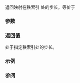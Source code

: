 {{cpp/container/mdspan/layout_stride/mapping/title|stride}}
{{cpp/container/mdspan/layout_stride/mapping/navbar}}
{{ddcl|since=c++23|
constexpr index_type stride(rank_type i) const noexcept;
}}
返回映射在秩索引 {{c|i}} 处的步长。等价于 {{c|return strides_[i];}}

===参数===
{{par begin}}
{{par|i|范围 {{range|0|rank_}} 中的秩索引}}
{{par end}}

===返回值===
处于指定秩索引处的步长。

===示例===
{{example}}

===参阅===
{{dsc begin}}
{{dsc inc|cpp/container/mdspan/layout_mapping/dsc strides|layout_stride}}
{{dsc inc|cpp/container/mdspan/dsc stride}}
{{dsc end}}

{{langlinks|de|en|es|ja|ru}}